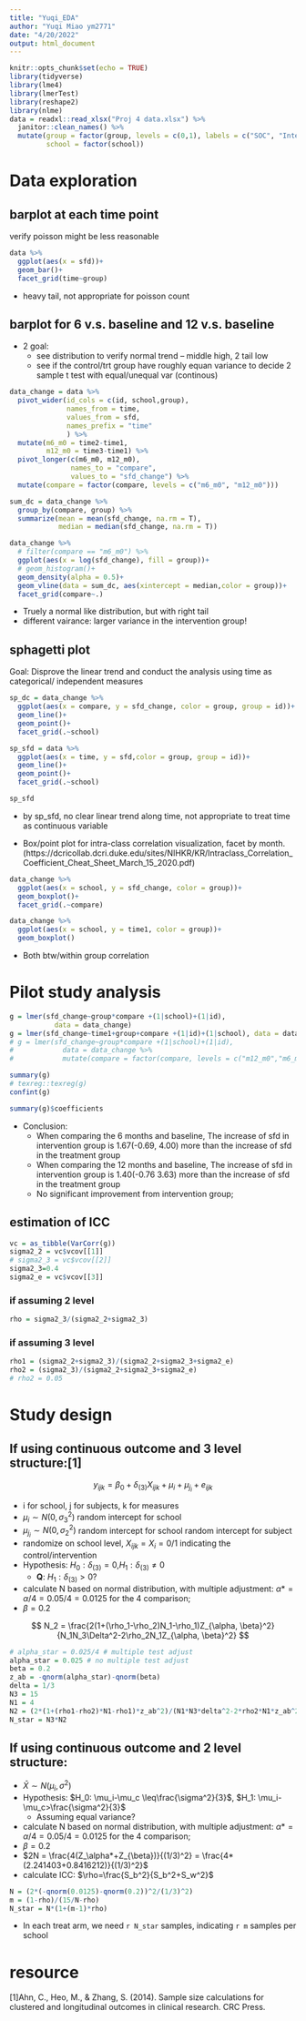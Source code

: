 ```yaml
---
title: "Yuqi_EDA"
author: "Yuqi Miao ym2771"
date: "4/20/2022"
output: html_document
---
```


```r
knitr::opts_chunk$set(echo = TRUE)
library(tidyverse)
library(lme4)
library(lmerTest)
library(reshape2)
library(nlme)
data = readxl::read_xlsx("Proj 4 data.xlsx") %>% 
  janitor::clean_names() %>% 
  mutate(group = factor(group, levels = c(0,1), labels = c("SOC", "Intervention")),
         school = factor(school))
```


# Data exploration 

## barplot at each time point

verify poisson might be less reasonable
```r
data %>% 
  ggplot(aes(x = sfd))+
  geom_bar()+
  facet_grid(time~group)
```

* heavy tail, not appropriate for poisson count

## barplot for 6 v.s. baseline and 12 v.s. baseline 

* 2 goal:
  * see distribution to verify normal trend -- middle high, 2 tail low
  * see if the control/trt group have roughly equan variance to decide 2 sample t test with equal/unequal var (continous) 

```r
data_change = data %>% 
  pivot_wider(id_cols = c(id, school,group),
              names_from = time,
              values_from = sfd,
              names_prefix = "time"
              ) %>% 
  mutate(m6_m0 = time2-time1,
         m12_m0 = time3-time1) %>% 
  pivot_longer(c(m6_m0, m12_m0),
               names_to = "compare",
               values_to = "sfd_change") %>% 
  mutate(compare = factor(compare, levels = c("m6_m0", "m12_m0")))

sum_dc = data_change %>% 
  group_by(compare, group) %>% 
  summarize(mean = mean(sfd_change, na.rm = T),
            median = median(sfd_change, na.rm = T))

data_change %>% 
  # filter(compare == "m6_m0") %>% 
  ggplot(aes(x = log(sfd_change), fill = group))+
  # geom_histogram()+
  geom_density(alpha = 0.5)+
  geom_vline(data = sum_dc, aes(xintercept = median,color = group))+
  facet_grid(compare~.)
```

* Truely a normal like distribution, but with right tail
* different vairance: larger variance in the intervention group!

## sphagetti plot 

Goal: Disprove the linear trend and conduct the analysis using time as categorical/ independent measures

```r
sp_dc = data_change %>% 
  ggplot(aes(x = compare, y = sfd_change, color = group, group = id))+
  geom_line()+
  geom_point()+
  facet_grid(.~school)

sp_sfd = data %>% 
  ggplot(aes(x = time, y = sfd,color = group, group = id))+
  geom_line()+
  geom_point()+
  facet_grid(.~school)

sp_sfd
```

* by sp_sfd, no clear linear trend along time, not appropriate to treat time as continuous variable


* Box/point plot for intra-class correlation visualization, facet by month. (https://dcricollab.dcri.duke.edu/sites/NIHKR/KR/Intraclass_Correlation_Coefficient_Cheat_Sheet_March_15_2020.pdf)

```r
data_change %>% 
  ggplot(aes(x = school, y = sfd_change, color = group))+
  geom_boxplot()+
  facet_grid(.~compare)
```

```r
data_change %>% 
  ggplot(aes(x = school, y = time1, color = group))+
  geom_boxplot()
```

* Both btw/within group correlation


# Pilot study analysis


```r
g = lmer(sfd_change~group*compare +(1|school)+(1|id), 
           data = data_change)
g = lmer(sfd_change~time1+group+compare +(1|id)+(1|school), data = data_change, REML = T)
# g = lmer(sfd_change~group*compare +(1|school)+(1|id), 
#            data = data_change %>% 
#            mutate(compare = factor(compare, levels = c("m12_m0","m6_m0"))))

summary(g)
# texreg::texreg(g)
confint(g)
```

```r
summary(g)$coefficients
```

* Conclusion: 
  * When comparing the 6 months and baseline, The increase of sfd in intervention group is 1.67(-0.69, 4.00) more than the increase of sfd in the treatment group
  * When comparing the 12 months and baseline, The increase of sfd in intervention group is 1.40(-0.76 3.63) more than the increase of sfd in the treatment group
  * No significant improvement from intervention group;
  
## estimation of ICC

```r
vc = as_tibble(VarCorr(g))
sigma2_2 = vc$vcov[[1]]
# sigma2_3 = vc$vcov[[2]]
sigma2_3=0.4
sigma2_e = vc$vcov[[3]]
```

### if assuming 2 level
```r
rho = sigma2_3/(sigma2_2+sigma2_3)
```

### if assuming 3 level

```r
rho1 = (sigma2_2+sigma2_3)/(sigma2_2+sigma2_3+sigma2_e)
rho2 = (sigma2_3)/(sigma2_2+sigma2_3+sigma2_e)
# rho2 = 0.05
```



# Study design

## If using continuous outcome and 3 level structure:[1]

$$
y_{ijk} = \beta_0+\delta_{(3)}X_{ijk}+\mu_i+\mu_{j_{i}}+e_{ijk} 
$$

* i for school, j for subjects, k for measures
* $\mu_i \sim N(0, \sigma_3^2)$ random intercept for school
* $\mu_{j_{i}}\sim N(0, \sigma_2^2)$ random intercept for school random intercept for subject
* randomize on school level, $X_{ijk} = X_i = 0/1$ indicating the control/intervention
* Hypothesis: $H_0: \delta_{(3)} = 0$,$H_1: \delta_{(3)} \neq 0$
  * **Q**: $H_1: \delta_{(3)} > 0?$
* calculate N based on normal distribution, with multiple adjustment: $\alpha* = \alpha/4 = 0.05/4 = 0.0125$ for the 4 comparison;
* $\beta = 0.2$

$$
N_2 = \frac{2(1+(\rho_1-\rho_2)N_1-\rho_1)Z_{\alpha, \beta}^2}{N_1N_3\Delta^2-2\rho_2N_1Z_{\alpha, \beta}^2}
$$

```r
# alpha_star = 0.025/4 # multiple test adjust
alpha_star = 0.025 # no multiple test adjust
beta = 0.2
z_ab = -qnorm(alpha_star)-qnorm(beta)
delta = 1/3
N3 = 15
N1 = 4
N2 = (2*(1+(rho1-rho2)*N1-rho1)*z_ab^2)/(N1*N3*delta^2-2*rho2*N1*z_ab^2)
N_star = N3*N2
```


## If using continuous outcome and 2 level structure: 

* $\bar X \sim N(\mu_i, \sigma^2)$
* Hypothesis: $H_0: \mu_i-\mu_c \leq\frac{\sigma^2}{3}$, $H_1: \mu_i-\mu_c>\frac{\sigma^2}{3}$
  * Assuming equal variance?
* calculate N based on normal distribution, with multiple adjustment: $\alpha* = \alpha/4 = 0.05/4 = 0.0125$ for the 4 comparison;
* $\beta = 0.2$
* $2N = \frac{4(Z_\alpha*+Z_{\beta})}{(1/3)^2} = \frac{4*(2.241403+0.8416212)}{(1/3)^2}$
* calculate ICC: $\rho=\frac{S_b^2}{S_b^2+S_w^2}$

```r
N = (2*(-qnorm(0.0125)-qnorm(0.2))^2/(1/3)^2)
m = (1-rho)/(15/N-rho)
N_star = N*(1+(m-1)*rho)
```

* In each treat arm, we need `r N_star` samples, indicating `r m` samples per school




# resource

[1]Ahn, C., Heo, M., & Zhang, S. (2014). Sample size calculations for clustered and longitudinal outcomes in clinical research. CRC Press.





